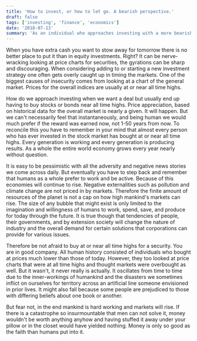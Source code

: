 ```yaml
---
title: 'How to invest, or how to let go. A bearish perspective.'
draft: false
tags: ['investing', 'finance', 'economics']
date: '2018-07-13'
summary: 'As an individual who approaches investing with a more bearish outlook I am inherently more conservative with allocations. This post outlines some steps I took to let go a bit and earn better returns.'
---
```


When you have extra cash you want to stow away for tomorrow there is no better place to put it than in equity investments. Right? It can be nerve-wracking looking at price charts for securities, the gyrations can be sharp and discouraging. When considering adding to or starting a new investment strategy one often gets overly caught up in timing the markets. One of the biggest causes of insecurity comes from looking at a chart of the general market. Prices for the overall indices are usually at or near all time highs.

How do we approach investing when we want a deal but usually end up having to buy stocks or bonds near all time highs. Price appreciation, based on historical data for the overall market is nearly a given. It will happen. But we can't necessarily feel that instantaneously, and being human we would much prefer if the reward was earned now, not 1-50 years from now. To reconcile this you have to remember in your mind that almost every person who has ever invested in the stock market has bought at or near all time highs. Every generation is working and every generation is producing results. As a whole the entire world economy grows every year nearly without question.

It is easy to be pessimistic with all the adversity and negative news stories we come across daily. But eventually you have to step back and remember that humans as a whole prefer to work and be active. Because of this economies will continue to rise. Negative externalities such as pollution and climate change are not priced in by markets. Therefore the finite amount of resources of the planet is not a cap on how high mankind's markets can rise. The size of any bubble that might exist is only limited to the imagination and willingness of humans to work, spend, save, and produce for today through the future. It is true though that tendencies of people, their governments, and by extension society will change the nature of industry and the overall demand for certain solutions that corporations can provide for various issues.

Therefore be not afraid to buy at or near all time highs for a security. You are in good company. All human history consisted of individuals who bought at prices much lower than those of today. However, they too looked at price charts that were at all time highs and thought markets were overbought as well. But it wasn't, it never really is actually. It oscillates from time to time due to the inner-workings of humankind and the disasters we sometimes inflict on ourselves for territory across an artificial line someone envisioned in prior lives. It might also fall because some people are prejudiced to those with differing beliefs about one book or another.

But fear not, in the end mankind is hard working and markets will rise. If there is a catastrophe so insurmountable that men can not solve it, money wouldn't be worth anything anyhow and having stuffed it away under your pillow or in the closet would have yielded nothing. Money is only so good as the faith than humans put into it.
